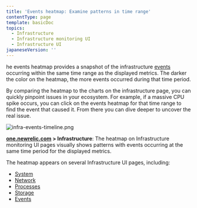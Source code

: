 ```yaml
---
title: 'Events heatmap: Examine patterns in time range'
contentType: page
template: basicDoc
topics:
  - Infrastructure
  - Infrastructure monitoring UI
  - Infrastructure UI
japaneseVersion: ''
---
```


he events heatmap provides a snapshot of the infrastructure [events](/docs/infrastructure/new-relic-infrastructure/infrastructure-ui-pages/infrastructure-events-page) occurring within the same time range as the displayed metrics. The darker the color on the heatmap, the more events occurred during that time period.

By comparing the heatmap to the charts on the infrastructure page, you can quickly pinpoint issues in your ecosystem. For example, if a massive CPU spike occurs, you can click on the events heatmap for that time range to find the event that caused it. From there you can dive deeper to uncover the real issue.

![infra-events-timeline.png](./images/infra-events-timeline.png "infra-events-timeline.png")

**[one.newrelic.com](http://one.newrelic.com) > Infrastructure**: The heatmap on Infrastructure monitoring UI pages visually shows patterns with events occurring at the same time period for the displayed metrics.

The heatmap appears on several Infrastructure UI pages, including:

* [System](/docs/infrastructure/infrastructure-ui-pages/infrastructure-ui/infrastructure-hosts-page#system-tab)
* [Network](/docs/infrastructure/new-relic-infrastructure/infrastructure-ui-pages/infrastructure-network-page-measure-compare-capacity)
* [Processes](/docs/infrastructure/new-relic-infrastructure/infrastructure-ui-pages/infrastructure-processes-page-inspect-process-performance)
* [Storage](/docs/infrastructure/new-relic-infrastructure/infrastructure-ui-pages/infrastructure-storage-page-evaluate-disk-usage-efficiency)
* [Events](/docs/infrastructure/new-relic-infrastructure/infrastructure-ui-pages/infrastructure-events-page)
